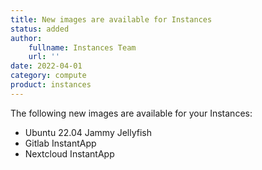 ```yaml
---
title: New images are available for Instances
status: added
author:
    fullname: Instances Team
    url: ''
date: 2022-04-01
category: compute
product: instances
---
```


The following new images are available for your Instances:

* Ubuntu 22.04 Jammy Jellyfish
* Gitlab InstantApp
* Nextcloud InstantApp